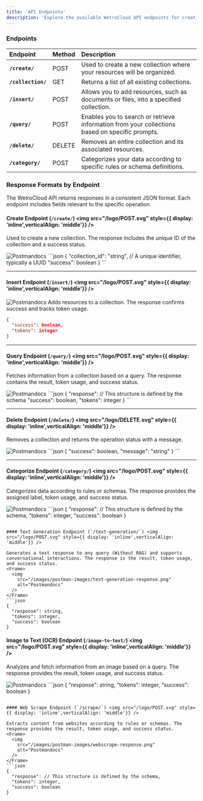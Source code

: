 ```yaml
---
title: 'API Endpoints'
description: 'Explore the available WetroCloud API endpoints for creating, inserting, querying, and categorizing resources, with detailed response formats.'
---
```

### Endpoints
| Endpoint           | Method    | Description                                                                 |
|:-------------------|:----------|:----------------------------------------------------------------------------|
| **`/create/`**      | POST      | Used to create a new collection where your resources will be organized.     |
| **`/collection/`**  | GET       | Returns a list of all existing collections.             |
| **`/insert/`**      | POST      | Allows you to add resources, such as documents or files, into a specified collection. |
| **`/query/`**       | POST      | Enables you to search or retrieve information from your collections based on specific prompts. |
| **`/delete/`**      | DELETE    | Removes an entire collection and its associated resources.                  |
| **`/category/`**    | POST      | Categorizes your data according to specific rules or schema definitions.    |


### Response Formats by Endpoint
The WetroCloud API returns responses in a consistent JSON format. Each endpoint includes fields relevant to the specific operation.

#### Create Endpoint (`/create/`) <img src="/logo/POST.svg" style={{ display: 'inline',verticalAlign: 'middle'}} />



Used to create a new collection. The response includes the unique ID of the collection and a success status.
<Frame>
  <img
    src="/images/postman-images/Create-collection.png"
    alt="Postmandocs"
  />
</Frame>
```json
{
  "collection_id": "string", // A unique identifier, typically a UUID
  "success": boolean
}
```

---

#### Insert Endpoint (`/insert/`)  <img src="/logo/POST.svg" style={{ display: 'inline',verticalAlign: 'middle'}} />
<Frame>
  <img
    src="/images/postman-images/Insert-response.png"
    alt="Postmandocs"
  />
</Frame>
Adds resources to a collection. The response confirms success and tracks token usage.

```json
{
  "success": boolean,
  "tokens": integer
}
```

---

#### Query Endpoint (`/query/`)  <img src="/logo/POST.svg" style={{ display: 'inline',verticalAlign: 'middle'}} />

Fetches information from a collection based on a query. The response contains the result, token usage, and success status.
<Frame>
  <img
    src="/images/postman-images/Query-response.png"
    alt="Postmandocs"
  />
</Frame>
```json
{
  "response": // This structure is defined by the schema
  "success": boolean,
  "tokens": integer
}
```

---

#### Delete Endpoint (`/delete/`)  <img src="/logo/DELETE.svg" style={{ display: 'inline',verticalAlign: 'middle'}} />

Removes a collection and returns the operation status with a message.
<Frame>
  <img
    src="/images/postman-images/delete-response.png"
    alt="Postmandocs"
  />
</Frame>
```json
{
  "success": boolean,
  "message": "string"
}
```

---

#### Categorize Endpoint (`/category/`) <img src="/logo/POST.svg" style={{ display: 'inline',verticalAlign: 'middle'}} />

Categorizes data according to rules or schemas. The response provides the assigned label, token usage, and success status.
<Frame>
  <img
    src="/images/postman-images/category-response.png"
    alt="Postmandocs"
  />
</Frame>
```json
{
  "response": // This structure is defined by the schema,
  "tokens": integer,
  "success": boolean
}

```

#### Text Generation Endpoint (`/text-generation/`) <img src="/logo/POST.svg" style={{ display: 'inline',verticalAlign: 'middle'}} />

Generates a text response to any query (Without RAG) and supports conversational interactions. The response is the result, token usage, and success status.
<Frame>
  <img
    src="/images/postman-images/text-generation-response.png"
    alt="Postmandocs"
  />
</Frame>
```json
{
  "response": string,
  "tokens": integer,
  "success": boolean
}

```

#### Image to Text (OCR) Endpoint (`/image-to-text/`) <img src="/logo/POST.svg" style={{ display: 'inline',verticalAlign: 'middle'}} />

Analyzes and fetch information from an image based on a query. The response provides the result, token usage, and success status.
<Frame>
  <img
    src="/images/postman-images/image-to-text-response.png"
    alt="Postmandocs"
  />
</Frame>
```json
{
  "response": string,
  "tokens": integer,
  "success": boolean
}

```

#### Web Scrape Endpoint (`/scrape/`) <img src="/logo/POST.svg" style={{ display: 'inline',verticalAlign: 'middle'}} />

Extracts content from websites according to rules or schemas. The response provides the result, token usage, and success status.
<Frame>
  <img
    src="/images/postman-images/webscrape-response.png"
    alt="Postmandocs"
  />
</Frame>
```json
{
  "response": // This structure is defined by the schema,
  "tokens": integer,
  "success": boolean
}

```